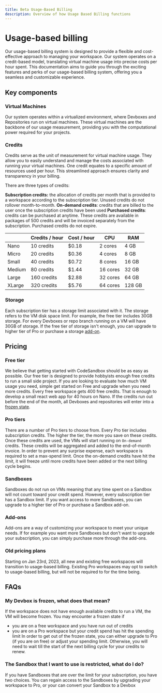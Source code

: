 ```yaml
---
title: Beta Usage-Based Billing
description: Overview of how Usage Based Billing functions
---
```


# Usage-based billing

Our usage-based billing system is designed to provide a flexible and cost-effective approach to managing your workspace. Our system operates on a credit-based model, translating virtual machine usage into precise costs per hour spent. This documentation aims to guide you through the exciting features and perks of our usage-based billing system, offering you a seamless and customizable experience.

## Key components
### Virtual Machines
Our system operates within a virtualized environment, where Devboxes and Repositories run on virtual machines. These virtual machines are the backbone of our usage measurement, providing you with the computational power required for your projects.

### Credits

Credits serve as the unit of measurement for virtual machine usage. They allow you to easily understand and manage the costs associated with running your virtual machines. One credit equates to a specific amount of resources used per hour. This streamlined approach ensures clarity and transparency in your billing.

There are three types of credits:

**Subscription credits:** the allocation of credits per month that is provided to a workspace according to the subscription tier. Unused credits do not rollover month-to-month.
**On-demand credits**: credits that are billed to the user once the subscription credits have been used
**Purchased credits**: credits can be purchased at anytime. These credits are available in packages of 500 credits and will be invoiced separately from the subscription. Purchased credits do not expire.

|        | Credits / hour | Cost / hour | CPU      | RAM    |
| ------ | -------------- | ----------- | -------- | ------ |
| Nano   | 10 credits     | $0.18       | 2 cores  | 4 GB   |
| Micro  | 20 credits     | $0.36       | 4 cores  | 8 GB   |
| Small  | 40 credits     | $0.72       | 8 cores  | 16 GB  |
| Medium | 80 credits     | $1.44       | 16 cores | 32 GB  |
| Large  | 160 credits    | $2.88       | 32 cores | 64 GB  |
| XLarge | 320 credits    | $5.76       | 64 cores | 128 GB |

### Storage
Each subscription tier has a storage limit associated with it. The storage refers to the VM disk space limit. 
For example, the free tier includes 30GB storage. For every Devboxes or repo branch running on a VM will have 30GB of storage.
If the free tier of storage isn't enough, you can upgrade to higher tier of Pro or purchase a storage [add-on](#add-ons).

## Pricing 
### Free tier
We believe that getting started with CodeSandbox should be as easy as possible. Our free tier is designed to provide hobbyists enough free credits to run a small side project. 
If you are looking to evaluate how much VM usage you need, simple get started on Free and upgrade when you need more credits.
Every free workspace gets 400 free credits. That is enough to develop a small react web app for 40 hours on Nano. 
If the credits run out before the end of the month, all Devboxes and repositories will enter into a [frozen state](#my-devbox-is-frozen-what-does-that-mean). 

### Pro tiers
There are a number of Pro tiers to choose from. Every Pro tier includes subscription credits. The higher the tier, the more you save on these credits. Once these credits are used, the VMs will start running on `On-demand` credits. These credits will be aggregated and added to the end-of-month invoice.
In order to prevent any surprise expense, each workspace is required to set a max-spend limit. Once the on-demand credits have hit the limit, it will freeze until more credits have been added or the next billing cycle begins.

### Sandboxes 
Sandboxes do not run on VMs meaning that any time spent on a Sandbox will not count toward your credit spend. 
However, every subscription tier has a Sandbox limit. If you want access to more Sandboxes, you can upgrade to a higher tier of Pro or purchase a Sandbox add-on.

### Add-ons
Add-ons are a way of customizing your workspace to meet your unique needs. If for example you want more Sandboxes but don't want to upgrade your subscription, you can simply purchase more through the add-ons.

### Old pricing plans
Starting on Jan 23rd, 2023, all new and existing free workspaces will transition to usage-based billing. Existing Pro workspaces may opt to switch to usage-based billing, but will not be required to for the time being.






## FAQs
### My Devbox is frozen, what does that mean?
If the workspace does not have enough available credits to run a VM, the VM will become frozen. You may encounter a frozen state if
- you are on a free workspace and you have run out of credits
- you are on a Pro workspace but your credit spend has hit the spending limit 
In order to get out of the frozen state, you can either upgrade to Pro (if you are on free) or adjust your spending limit. Otherwise, you will need to wait till the start of the next billing cycle for your credits to renew.

### The Sandbox that I want to use is restricted, what do I do?
If you have Sandboxes that are over the limit for your subscription, you have two choices. You can regain access to the Sandboxes by upgrading your workspace to Pro, or your can convert your Sandbox to a Devbox